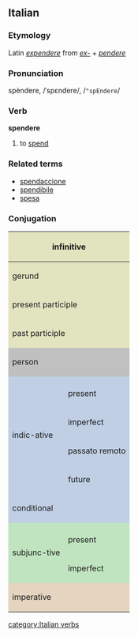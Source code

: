 ==Italian==
===Etymology===
Latin ''[[expendere]]'' from ''[[ex-]]'' + ''[[pendere]]''
===Pronunciation===
spèndere, /ˈspɛndere/, /<tt>"spEndere</tt>/
===Verb===
'''spendere'''

# to [[spend]]

===Related terms===
*[[spendaccione]]
*[[spendibile]]
*[[spesa]]

===Conjugation===

<center>
{| style="background:#F0F0F0"

|-
! colspan="3" style="background:#e2e4c0" | infinitive
| colspan="5" | spendere

|-
! colspan="3" style="background:#e2e4c0" | gerund
| colspan="5" | spendendo

|-
! colspan="3" style="background:#e2e4c0" | present participle
| colspan="5" | [[spendente]]

|-
! colspan="3" style="background:#e2e4c0" | past participle
| colspan="5" | [[speso]]

|-
! colspan="2" rowspan="2" style="background:#C0C0C0" | person
! colspan="3" style="background:#C0C0C0" | singular
! colspan="3" style="background:#C0C0C0" | plural

|-
! style="background:#C0C0C0;width:12.5%" | first
! style="background:#C0C0C0;width:12.5%" | second
! style="background:#C0C0C0;width:12.5%" | third
! style="background:#C0C0C0;width:12.5%" | first
! style="background:#C0C0C0;width:12.5%" | second
! style="background:#C0C0C0;width:12.5%" | third

|-
! rowspan="5" style="background:#c0cfe4" | indic-ative

! style="background:#c0cfe4" colspan="1" | 
! style="background:#c0cfe4" | io
! style="background:#c0cfe4" | tu
! style="background:#c0cfe4" | lui/lei
! style="background:#c0cfe4" | noi
! style="background:#c0cfe4" | voi
! style="background:#c0cfe4" | loro

|-
! style="height:3em;background:#c0cfe4" | present
| spendo
| spendi
| spende
| spendiamo
| spendete
| spendono

|-
! style="height:3em;background:#c0cfe4" | imperfect
| spendevo
| spendevi
| spendeva
| spendevamo
| spendevate
| spendevano

|-
! style="height:3em;background:#c0cfe4" | passato remoto
| spesi
| spendesti
| spese
| spendemmo
| spendeste
| spesero

|-
! style="height:3em;background:#c0cfe4" | future
| spenderò
| spenderai
| spenderà
| spenderemo
| spenderete
| spenderanno

|-
! style="height:3em;background:#c0cfe4" colspan="2"| conditional
| spenderei
| spenderesti
| spenderebbe
| spenderemmo
| spendereste
| spenderebbero

|-
! rowspan="3" style="background:#c0e4c0" | subjunc-tive
! style="background:#c0e4c0" | 
! style="background:#c0e4c0" | che io
! style="background:#c0e4c0" | che tu
! style="background:#c0e4c0" | che lui/che lei
! style="background:#c0e4c0" | che noi
! style="background:#c0e4c0" | che voi
! style="background:#c0e4c0" | che loro

|-
! style="height:3em;background:#c0e4c0" | present
| spenda
| spenda
| spenda
| spendiamo
| spendiate
| spendano

|-
! style="height:3em;background:#c0e4c0" rowspan="1" | imperfect
| spendessi
| spendessi
| spendesse
| spendessimo
| spendeste
| spendessero

|-
! colspan="2" rowspan="2" style="height:3em;background:#e4d4c0" | imperative
! style="background:#e4d4c0" | -
! style="background:#e4d4c0" | tu
! style="background:#e4d4c0" | lui/lei
! style="background:#e4d4c0" | noi
! style="background:#e4d4c0" | voi
! style="background:#e4d4c0" | loro

|-
|
| spendi
| spenda
| spendiamo
| spendete
| spendano

|}
</center>
[[category:Italian verbs]]